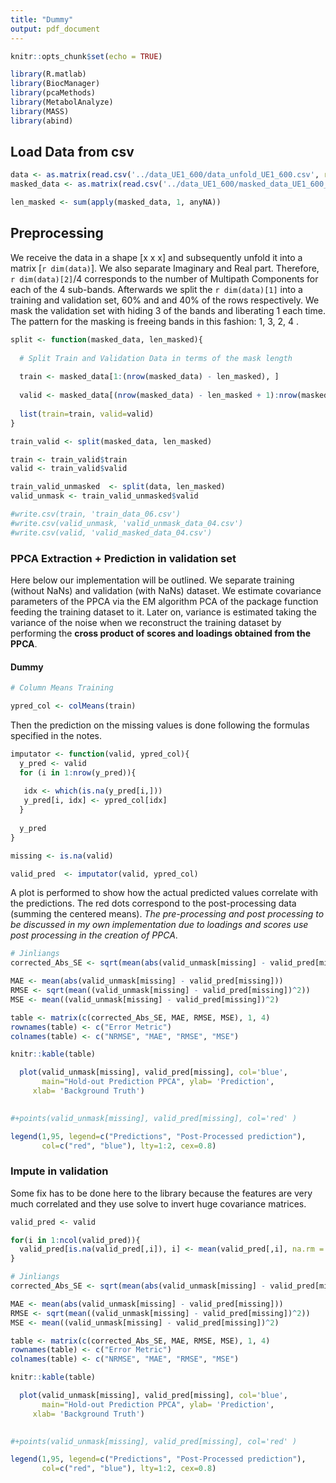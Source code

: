 ```yaml
---
title: "Dummy"
output: pdf_document
---
```


```r
knitr::opts_chunk$set(echo = TRUE)
```

```r
library(R.matlab)
library(BiocManager)
library(pcaMethods)
library(MetabolAnalyze)
library(MASS)
library(abind)
```

##  Load Data from csv 

```r

data <- as.matrix(read.csv('../data_UE1_600/data_unfold_UE1_600.csv', row.names = 1))
masked_data <- as.matrix(read.csv('../data_UE1_600/masked_data_UE1_600_04.csv', row.names = 1))

len_masked <- sum(apply(masked_data, 1, anyNA))

```

## Preprocessing 

We receive the data in a shape [x x x] and subsequently unfold it into a matrix  [`r dim(data)`]. We also separate Imaginary and Real part. Therefore, `r dim(data)[2]`/4 corresponds to the number of Multipath Components for each of the 4 sub-bands. Afterwards we split the `r dim(data)[1]` into a training and validation set, 60% and and 40% of the rows respectively. We mask the validation set with hiding 3 of the bands and liberating 1 each time. The pattern for the masking is freeing bands in this fashion: 1, 3, 2, 4 .

```r

split <- function(masked_data, len_masked){
  
  # Split Train and Validation Data in terms of the mask length 
  
  train <- masked_data[1:(nrow(masked_data) - len_masked), ]
  
  valid <- masked_data[(nrow(masked_data) - len_masked + 1):nrow(masked_data), ]
  
  list(train=train, valid=valid)
} 

train_valid <- split(masked_data, len_masked)

train <- train_valid$train
valid <- train_valid$valid

train_valid_unmasked  <- split(data, len_masked)
valid_unmask <- train_valid_unmasked$valid

#write.csv(train, 'train_data_06.csv')
#write.csv(valid_unmask, 'valid_unmask_data_04.csv')
#write.csv(valid, 'valid_masked_data_04.csv')

```




### PPCA Extraction + Prediction in validation set

Here below our implementation will be outlined. We separate training (without NaNs) and validation (with NaNs) dataset. We estimate covariance parameters of the PPCA via the EM algorithm PCA of the package function feeding the training dataset to it. Later on, variance is estimated taking the variance of the noise when we reconstruct the training dataset by performing the **cross product of scores and loadings obtained from the PPCA**.

#### Dummy

```r

# Column Means Training

ypred_col <- colMeans(train)
```
Then the prediction on the missing values is done following the formulas specified in the notes.

```r

imputator <- function(valid, ypred_col){
  y_pred <- valid
  for (i in 1:nrow(y_pred)){
    
   idx <- which(is.na(y_pred[i,]))
   y_pred[i, idx] <- ypred_col[idx]
  }
  
  y_pred
} 
```

```r
missing <- is.na(valid)

valid_pred  <- imputator(valid, ypred_col)


```
A plot is performed to show how the actual predicted values correlate with the predictions. The red dots correspond to the post-processing data (summing the centered means). *The pre-processing and post processing to be discussed in my own implementation due to loadings and scores use post processing in the creation of PPCA*.

```r


# Jinliangs
corrected_Abs_SE <- sqrt(mean(abs(valid_unmask[missing] - valid_pred[missing])^2) / mean(abs(valid_unmask[missing])^2))

MAE <- mean(abs(valid_unmask[missing] - valid_pred[missing]))
RMSE <- sqrt(mean((valid_unmask[missing] - valid_pred[missing])^2))
MSE <- mean((valid_unmask[missing] - valid_pred[missing])^2)
```



```r

table <- matrix(c(corrected_Abs_SE, MAE, RMSE, MSE), 1, 4)
rownames(table) <- c("Error Metric")
colnames(table) <- c("NRMSE", "MAE", "RMSE", "MSE")

knitr::kable(table)

  plot(valid_unmask[missing], valid_pred[missing], col='blue',
       main="Hold-out Prediction PPCA", ylab= 'Prediction', 
     xlab= 'Background Truth') 
  

#+points(valid_unmask[missing], valid_pred[missing], col='red' ) 

legend(1,95, legend=c("Predictions", "Post-Processed prediction"),
       col=c("red", "blue"), lty=1:2, cex=0.8)

```

### Impute in validation

Some fix has to be done here to the library because the features are very much correlated and they use solve to invert huge covariance matrices.

```r
valid_pred <- valid

for(i in 1:ncol(valid_pred)){
  valid_pred[is.na(valid_pred[,i]), i] <- mean(valid_pred[,i], na.rm = TRUE)
}

```

```r


# Jinliangs
corrected_Abs_SE <- sqrt(mean(abs(valid_unmask[missing] - valid_pred[missing])^2) / mean(abs(valid_unmask[missing])^2))

MAE <- mean(abs(valid_unmask[missing] - valid_pred[missing]))
RMSE <- sqrt(mean((valid_unmask[missing] - valid_pred[missing])^2))
MSE <- mean((valid_unmask[missing] - valid_pred[missing])^2)
```



```r

table <- matrix(c(corrected_Abs_SE, MAE, RMSE, MSE), 1, 4)
rownames(table) <- c("Error Metric")
colnames(table) <- c("NRMSE", "MAE", "RMSE", "MSE")

knitr::kable(table)

  plot(valid_unmask[missing], valid_pred[missing], col='blue',
       main="Hold-out Prediction PPCA", ylab= 'Prediction', 
     xlab= 'Background Truth') 
  

#+points(valid_unmask[missing], valid_pred[missing], col='red' ) 

legend(1,95, legend=c("Predictions", "Post-Processed prediction"),
       col=c("red", "blue"), lty=1:2, cex=0.8)

```

